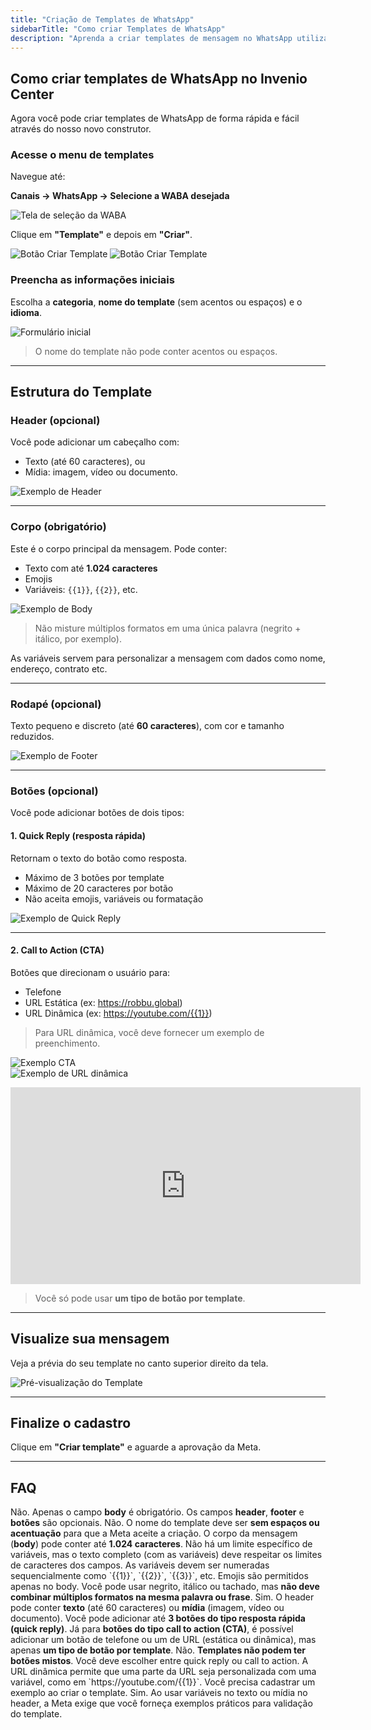 ```yaml
---
title: "Criação de Templates de WhatsApp"
sidebarTitle: "Como criar Templates de WhatsApp"
description: "Aprenda a criar templates de mensagem no WhatsApp utilizando o Invenio Center e aproveite ao máximo os recursos disponíveis."
---
```


##  Como criar templates de WhatsApp no Invenio Center

Agora você pode criar templates de WhatsApp de forma rápida e fácil através do nosso novo construtor.

### Acesse o menu de templates

Navegue até:

**Canais → WhatsApp → Selecione a WABA desejada**

![Tela de seleção da WABA](https://robbublob.blob.core.windows.net/docs/changelog/canaiswapp.png)

Clique em **"Template"** e depois em **"Criar"**.

![Botão Criar Template](https://robbublob.blob.core.windows.net/docs/changelog/templates.png)
![Botão Criar Template](https://robbublob.blob.core.windows.net/docs/changelog/criartemplate.png)

### Preencha as informações iniciais

Escolha a **categoria**, **nome do template** (sem acentos ou espaços) e o **idioma**.

![Formulário inicial](https://robbublob.blob.core.windows.net/docs/criartemplate2.png)

>  O nome do template não pode conter acentos ou espaços.

---

##  Estrutura do Template

### Header (opcional)

Você pode adicionar um cabeçalho com:

- Texto (até 60 caracteres), ou
- Mídia: imagem, vídeo ou documento.

![Exemplo de Header](https://robbublob.blob.core.windows.net/docs/criartemplate3.png)

---

### Corpo (obrigatório)

Este é o corpo principal da mensagem. Pode conter:

- Texto com até **1.024 caracteres**
- Emojis
- Variáveis: `{{1}}`, `{{2}}`, etc.


![Exemplo de Body](https://robbublob.blob.core.windows.net/docs/body.png)

>  Não misture múltiplos formatos em uma única palavra (negrito + itálico, por exemplo).

As variáveis servem para personalizar a mensagem com dados como nome, endereço, contrato etc.

---

### Rodapé (opcional)

Texto pequeno e discreto (até **60 caracteres**), com cor e tamanho reduzidos.

![Exemplo de Footer](https://robbublob.blob.core.windows.net/docs/rodape.png)

---

### Botões (opcional)

Você pode adicionar botões de dois tipos:

#### 1. Quick Reply (resposta rápida)

Retornam o texto do botão como resposta.

- Máximo de 3 botões por template
- Máximo de 20 caracteres por botão
- Não aceita emojis, variáveis ou formatação

![Exemplo de Quick Reply](https://robbublob.blob.core.windows.net/docs/botoes.png)

---

#### 2. Call to Action (CTA)

Botões que direcionam o usuário para:

- Telefone
- URL Estática (ex: https://robbu.global)
- URL Dinâmica (ex: https://youtube.com/{{1}})

>  Para URL dinâmica, você deve fornecer um exemplo de preenchimento.

![Exemplo CTA](https://robbublob.blob.core.windows.net/docs/resprapida.png)  
![Exemplo de URL dinâmica](https://robbublob.blob.core.windows.net/docs/urldinamica.png)

<iframe
  width="560"
  height="315"
  src="https://www.youtube.com/embed/HKAKc8CHkOo"
  title="YouTube video player"
  frameBorder="0"
  allow="accelerometer; autoplay; clipboard-write; encrypted-media; gyroscope; picture-in-picture"
  allowFullScreen
></iframe>

>  Você só pode usar **um tipo de botão por template**.

---

##  Visualize sua mensagem

Veja a prévia do seu template no canto superior direito da tela.

![Pré-visualização do Template](https://robbublob.blob.core.windows.net/docs/template5.png)

---

##  Finalize o cadastro

Clique em **"Criar template"** e aguarde a aprovação da Meta.

---

##  FAQ

<AccordionGroup>
  <Accordion title="Preciso preencher todos os campos do template?">
    Não. Apenas o campo <strong>body</strong> é obrigatório. Os campos <strong>header</strong>, <strong>footer</strong> e <strong>botões</strong> são opcionais.
  </Accordion>

  <Accordion title="Posso usar acentos ou espaços no nome do template?">
    Não. O nome do template deve ser <strong>sem espaços ou acentuação</strong> para que a Meta aceite a criação.
  </Accordion>

  <Accordion title="Qual o limite de caracteres do body?">
    O corpo da mensagem (<strong>body</strong>) pode conter até <strong>1.024 caracteres</strong>.
  </Accordion>

  <Accordion title="Quantas variáveis posso usar em um template?">
    Não há um limite específico de variáveis, mas o texto completo (com as variáveis) deve respeitar os limites de caracteres dos campos. As variáveis devem ser numeradas sequencialmente como `{{1}}`, `{{2}}`, `{{3}}`, etc.
  </Accordion>

  <Accordion title="O que acontece se eu usar emojis ou formatações no texto?">
    Emojis são permitidos apenas no body. Você pode usar negrito, itálico ou tachado, mas <strong>não deve combinar múltiplos formatos na mesma palavra ou frase</strong>.
  </Accordion>

  <Accordion title="Posso usar mídia no header do template?">
    Sim. O header pode conter <strong>texto</strong> (até 60 caracteres) ou <strong>mídia</strong> (imagem, vídeo ou documento).
  </Accordion>

  <Accordion title="Quantos botões posso usar em um template?">
    Você pode adicionar até <strong>3 botões do tipo resposta rápida (quick reply)</strong>. Já para <strong>botões do tipo call to action (CTA)</strong>, é possível adicionar um botão de telefone ou um de URL (estática ou dinâmica), mas apenas <strong>um tipo de botão por template</strong>.
  </Accordion>

  <Accordion title="É possível misturar quick reply e call to action no mesmo template?">
    Não. <strong>Templates não podem ter botões mistos</strong>. Você deve escolher entre quick reply ou call to action.
  </Accordion>

  <Accordion title="Como funciona a URL dinâmica nos botões CTA?">
    A URL dinâmica permite que uma parte da URL seja personalizada com uma variável, como em `https://youtube.com/{{1}}`. Você precisa cadastrar um exemplo ao criar o template.
  </Accordion>

  <Accordion title="Preciso cadastrar exemplos se usar variáveis ou mídia?">
    Sim. Ao usar variáveis no texto ou mídia no header, a Meta exige que você forneça exemplos práticos para validação do template.
  </Accordion>
</AccordionGroup>
